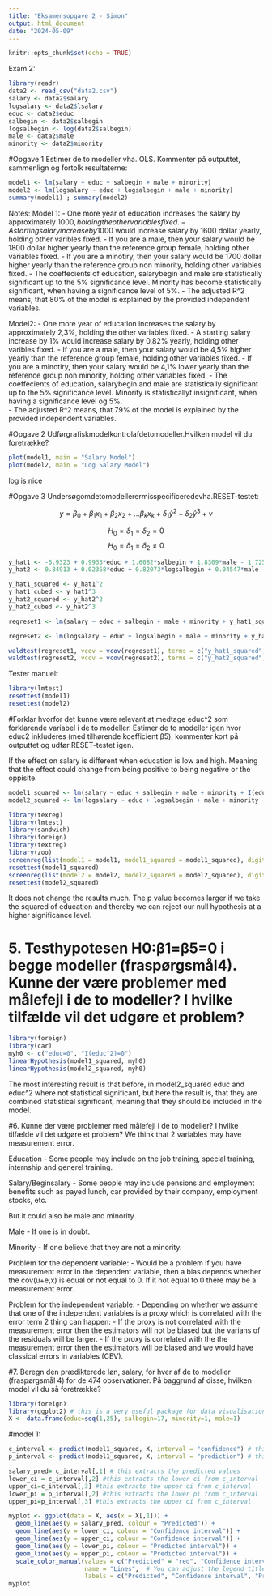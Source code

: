```yaml
---
title: "Eksamensopgave 2 - Simon"
output: html_document
date: "2024-05-09"
---
```


```r
knitr::opts_chunk$set(echo = TRUE)
```

Exam 2: 

```r
library(readr)
data2 <- read_csv("data2.csv")
salary <- data2$salary
logsalary <- data2$lsalary
educ <- data2$educ
salbegin <- data2$salbegin
logsalbegin <- log(data2$salbegin)
male <- data2$male
minority <- data2$minority
```

#Opgave 1 Estimer de to modeller vha. OLS. Kommenter på outputtet, sammenlign og fortolk resultaterne: 

```r
model1 <- lm(salary ~ educ + salbegin + male + minority)
model2 <- lm(logsalary ~ educ + logsalbegin + male + minority)
summary(model1) ; summary(model2)
```

Notes: 
Model 1: 
- One more year of education increases the salary by approximately 1000$, holding the other variables fixed. 
- A starting salary increase by 1000$ would increase salary by 1600 dollar yearly, holding other varibles fixed.
- If you are a male, then your salary would be 1800 dollar higher yearly than the reference group female, holding other variables fixed.
- If you are a minotiry, then your salary would be 1700 dollar higher yearly than the reference group non minority, holding other variables fixed.
- The coeffecients of education, salarybegin and male are statistically significant up to the 5% significance level. Minority has become statistically significant, when having a significance level of 5%. 
- The adjusted R^2 means, that 80% of the model is explained by the provided independent variables. 

Model2:
- One more year of education increases the salary by approximately 2,3%, holding the other variables fixed. 
- A starting salary increase by 1% would increase salary by 0,82% yearly, holding other varibles fixed.
- If you are a male, then your salary would be 4,5% higher yearly than the reference group female, holding other variables fixed.
- If you are a minotiry, then your salary would be 4,1% lower yearly than the reference group non minority, holding other variables fixed.
- The coeffecients of education, salarybegin and male are statistically significant up to the 5% significance level. Minority is statisticallyt insignificant, when having a significance level og 5%.  
- The adjusted R^2 means, that 79% of the model is explained by the provided independent variables. 

#Opgave 2 Udførgrafiskmodelkontrolafdetomodeller.Hvilken model vil du foretrække?

```r
plot(model1, main = "Salary Model")
plot(model2, main = "Log Salary Model")
```
log is nice

#Opgave 3 Undersøgomdetomodellerermisspecificeredevha.RESET-testet: 

$$y=\beta_0 + \beta_1x_1+\beta_2x_2+...\beta_kx_k+\delta_1\hat{y}^2+\delta_2\hat{y}^3+v$$

$$H_0=\delta_1=\delta_2=0$$
$$H_0=\delta_1=\delta_2\neq0$$

```r
y_hat1 <- -6.9323 + 0.9933*educ + 1.6082*salbegin + 1.8309*male - 1.7254*minority
y_hat2 <- 0.84913 + 0.02358*educ + 0.82073*logsalbegin + 0.04547*male - 0.04186*minority
```

```r
y_hat1_squared <- y_hat1^2
y_hat1_cubed <- y_hat1^3
y_hat2_squared <- y_hat2^2
y_hat2_cubed <- y_hat2^3
```

```r
regreset1 <- lm(salary ~ educ + salbegin + male + minority + y_hat1_squared + y_hat1_cubed)
```

```r
regreset2 <- lm(logsalary ~ educ + logsalbegin + male + minority + y_hat2_squared + y_hat2_cubed)
```

```r
waldtest(regreset1, vcov = vcov(regreset1), terms = c("y_hat1_squared", "y_hat1_cubed")) #tester manuelt om de hver især er = 0
waldtest(regreset2, vcov = vcov(regreset2), terms = c("y_hat2_squared", "y_hat2_cubed"))   #tester manuelt om de hver især er = 0
```
Tester manuelt
```r
library(lmtest)
resettest(model1)
resettest(model2)
```


#Forklar hvorfor det kunne være relevant at medtage educ^2 som forklarende variabel i de to modeller. Estimer de to modeller igen hvor educ2 inkluderes (med tilhørende koefficient β5), kommenter kort på outputtet og udfør RESET-testet igen.

If the effect on salary is different when education is low and high. Meaning that the effect could change from being positive to being negative or the oppisite.

```r
model1_squared <- lm(salary ~ educ + salbegin + male + minority + I(educ^2))
model2_squared <- lm(logsalary ~ educ + logsalbegin + male + minority + I(educ^2))

library(texreg)
library(lmtest)
library(sandwich)
library(foreign)
library(textreg)
library(zoo)
screenreg(list(model1 = model1, model1_squared = model1_squared), digits = 4)
resettest(model1_squared)
screenreg(list(model2 = model2, model2_squared = model2_squared), digits = 4)
resettest(model2_squared)
```
It does not change the results much. The p value becomes larger if we take the squared of education and thereby we can reject our null hypothesis at a higher significance level.


# 5. Testhypotesen H0:β1=β5=0 i begge modeller (fraspørgsmål4). Kunne der være problemer med målefejl i de to modeller? I hvilke tilfælde vil det udgøre et problem?
```r
library(foreign)
library(car)
myh0 <- c("educ=0", "I(educ^2)=0")
linearHypothesis(model1_squared, myh0)
linearHypothesis(model2_squared, myh0)

```
The most interesting result is that before, in model2_squared educ and educ^2 where not statistical significant, but here the result is, that they are combined statistical significant, meaning that they should be included in the model.

#6. Kunne der være problemer med målefejl i de to modeller? I hvilke tilfælde vil det udgøre et problem?
We think that 2 variables may have measurement error. 

Education
- Some people may include on the job training, special training, internship and generel training.

Salary/Beginsalary
- Some people may include pensions and employment benefits such as payed lunch, car provided by their company, employment stocks, etc.

But it could also be male and minority

Male
- If one is in doubt.

Minority
- If one believe that they are not a minority.


Problem for the dependent variable:
- Would be a problem if you have measurement error in the dependent variable, then a bias depends whether the cov(u+e,x) is equal or not equal to 0. If it not equal to 0 there may be a measurement error.

Problem for the independent variable:
- Depending on whether we assume that one of the independent variables is a proxy which is correlated with the error term 2 thing can happen:
- If the proxy is not correlated with the measurement error then the estimators will not be biased but the varians of the residuals will be larger.
- If the proxy is correlated with the the measurement error then the estimators will be biased and we would have classical errors in variables (CEV).


#7. Beregn den prædikterede løn, salary, for hver af de to modeller (fraspørgsmål 4) for de 474 observationer. På baggrund af disse, hvilken model vil du så foretrække?

```r
library(foreign)
library(ggplot2) # this is a very useful package for data visualisation in R.
X <- data.frame(educ=seq(1,25), salbegin=17, minority=1, male=1)
```

#model 1:
```r
c_interval <- predict(model1_squared, X, interval = "confidence") # this computes the CI for the model 
p_interval <- predict(model1_squared, X, interval = "prediction") # this computes the PI for the model
```

```r
salary_pred= c_interval[,1] # this extracts the predicted values 
lower_ci = c_interval[,2] #this extracts the lower ci from c_interval 
upper_ci=c_interval[,3] #this extracts the upper ci from c_interval 
lower_pi = p_interval[,2] #this extracts the lower pi from c_interval 
upper_pi=p_interval[,3] #this extracts the upper ci from c_interval
```

```r
myplot <- ggplot(data = X, aes(x = X[,1])) +
  geom_line(aes(y = salary_pred, colour = "Predicted")) +
  geom_line(aes(y = lower_ci, colour = "Confidence interval")) +
  geom_line(aes(y = upper_ci, colour = "Confidence interval")) +
  geom_line(aes(y = lower_pi, colour = "Predicted interval")) +
  geom_line(aes(y = upper_pi, colour = "Predicted interval")) +
  scale_color_manual(values = c("Predicted" = "red", "Confidence interval" = "blue", "Predicted interval" = "green"),
                     name = "Lines",  # You can adjust the legend title here
                     labels = c("Predicted", "Confidence interval", "Predicted interval"))  # You can adjust the legend labels here
myplot
```





